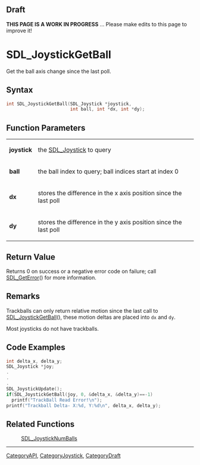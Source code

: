
== Draft ==

'''THIS PAGE IS A WORK IN PROGRESS''' ... Please make edits to this page to improve it!
= SDL_JoystickGetBall =

Get the ball axis change since the last poll.

== Syntax ==

<syntaxhighlight lang='c'>
int SDL_JoystickGetBall(SDL_Joystick *joystick,
                        int ball, int *dx, int *dy);
</syntaxhighlight>

== Function Parameters ==

{|
|'''joystick'''
|the [[SDL_Joystick]] to query
|-
|'''ball'''
|the ball index to query; ball indices start at index 0
|-
|'''dx'''
|stores the difference in the x axis position since the last poll
|-
|'''dy'''
|stores the difference in the y axis position since the last poll
|}

== Return Value ==

Returns 0 on success or a negative error code on failure; call
[[SDL_GetError]]() for more information.



== Remarks ==

Trackballs can only return relative motion since the last call to
[[SDL_JoystickGetBall]](), these motion deltas are placed into
<code>dx</code> and <code>dy</code>.

Most joysticks do not have trackballs.

== Code Examples ==

<syntaxhighlight lang='c++'>
int delta_x, delta_y;
SDL_Joystick *joy;
.
.
.
SDL_JoystickUpdate();
if(SDL_JoystickGetBall(joy, 0, &delta_x, &delta_y)==-1)
  printf("TrackBall Read Error!\n");
printf("Trackball Delta- X:%d, Y:%d\n", delta_x, delta_y);
</syntaxhighlight>

== Related Functions ==

:[[SDL_JoystickNumBalls]]

----
[[CategoryAPI]], [[CategoryJoystick]], [[CategoryDraft]]



